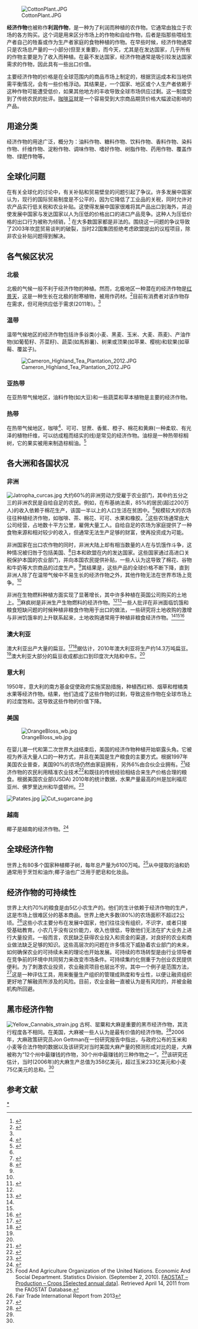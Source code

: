 [[File:CottonPlant.JPG|right]]

'''经济作物'''也被称作'''利润作物'''，是一种为了利润而种植的农作物。它通常由独立于农场的各方购买。这个词是用来区分市场上的作物和自给作物，后者是指那些喂给生产者自己的牲畜或作为生产者家庭的食物种植的作物。在早些时候，经济作物通常只是农场总产量的一小部分(但至关重要)，而今天，尤其是在发达国家，几乎所有的作物主要是为了收入而种植。在最不发达国家，经济作物通常是吸引较发达国家需求的作物，因此具有一些出口价值。

主要经济作物的价格是在全球范围内的商品市场上制定的，根据货运成本和当地供需平衡情况，会有一些价格浮动。其结果是，一个国家、地区或个人生产者依赖于这种作物可能遭受低价，如果其他地方的丰收导致全球市场供应过剩。这一制度受到了传统农民的批评。[[咖啡豆|咖啡豆]]就是一个容易受到大宗商品期货价格大幅波动影响的产品。

==用途分类==
经济作物的用途广泛，概分为：油料作物、糖料作物、饮料作物、香料作物、染料作物、纤维作物、淀粉作物、调味作物、嗜好作物、树脂作物、药用作物、覆盖作物、绿肥作物等。

==全球化问题==
在有关全球化的讨论中，有关补贴和贸易壁垒的问题引起了争议。许多发展中国家认为，现行的国际贸易制度是不公平的，因为它降低了工业品的关税，同时允许对农产品实行低关税和农业补贴。这使得发展中国家很难将其产品出口到海外，并迫使发展中国家与发达国家以人为压低的价格出口的进口产品竞争。这种人为压低价格的出口行为被称为倾销，<ref name="bossche">{{cite book| last = Van den Bosche| first = Peter| year = 2005| title = The Law and Policy of the World Trade Organization| pages = 42| publisher = Cambridge University Press| location = Cambridge, UK| isbn= 978-0-511-12392-4| quote = Dumping, i.e. bringing a product onto the market of another country at a price less than the normal value of that product is condemned but not prohibited in WTO law.}}</ref> 在大多数国家都是非法的。围绕这一问题的争议导致了2003年坎昆贸易谈判的破裂，当时22国集团拒绝考虑欧盟提出的议程项目，除非农业补贴问题得到解决。
== 各气候区状况 ==
=== 北极 ===
北极的气候一般不利于经济作物的种植。然而，北极地区一种潜在的经济作物是[[红景天|红景天]]，这是一种生长在北极的耐寒植物，被用作药材。<ref name="Alaska Dispatch">{{cite web | url=http://www.alaskadispatch.com/article/medicinal-arctic-herb-alaskas-next-legal-cash-crop?page=full | title=Medicinal Arctic herb: Alaska's next (legal) cash crop? | publisher= Alaska Dispatch | date=February 17, 2011 | accessdate=April 9, 2012}}</ref>目前有消费者对该作物存在需求，但可用供应低于需求(2011年)。<ref name="Alaska Dispatch"/>
=== 温带 ===
温带气候地区的经济作物包括许多谷类(小麦、黑麦、玉米、大麦、燕麦)、产油作物(如葡萄籽、芥菜籽)、蔬菜(如馬鈴薯)、树果或顶果(如苹果、樱桃)和软果(如草莓、覆盆子)。

[[File:Cameron_Highland_Tea_Plantation_2012.JPG|thumb]]
=== 亚热带 ===
在亚热带气候地区，油料作物(如大豆)和一些蔬菜和草本植物是主要的经济作物。
=== 热带 ===
在热带气候地区，咖啡<ref name="CNN-Coffee">{{cite web|url=http://money.cnn.com/2010/09/10/markets/coffee_prices/index.htm|title=Coffee prices on the rise|author=Ellis, Blake|date=September 10, 2010|accessdate=April 3, 2012|website=CNN Money|archive-date=2019-09-30|archive-url=https://web.archive.org/web/20190930104552/https://money.cnn.com/2010/09/10/markets/coffee_prices/index.htm|dead-url=no}}</ref>、可可、甘蔗、香蕉、橙子、棉花和黄麻(一种柔软、有光泽的植物纤维，可以纺成粗而结实的线)是常见的经济作物。油棕是一种热带棕榈树，它的果实被用来制造棕榈油。<ref>{{Cite book|last1=Reeves |first1=James B. |last2=Weihrauch |first2=John L. |author3=Consumer and Food Economics Institute |title=Composition of foods: fats and oils |series=Agriculture handbook 8-4 |year=1979 |publisher=U.S. Dept. of Agriculture, Science and Education Administration |location=Washington, D.C. |oclc=5301713 |page=4}}</ref>

==各大洲和各国状况==
=== 非洲 ===
[[File:Jatropha_curcas.jpg|thumb]]
大约60%的非洲劳动力受雇于农业部门，其中约五分之三的非洲农民是自给自足的农民。例如，在布基纳法索，85%的居民(超过200万人)的收入依赖于棉花生产，该国一半以上的人口生活在贫困中。<ref name="NCPA"/>规模较大的农场往往种植经济作物，如咖啡、茶、棉花、可可、水果和橡胶。<ref name="CBBCNews">{{cite news | url=http://news.bbc.co.uk/cbbcnews/hi/newsid_4070000/newsid_4077200/4077204.stm | title=Guides: Poverty in Africa –  Growing cash crops | publisher=BBC | date=June 9, 2005 | accessdate=April 4, 2012 | archive-date=2020-04-04 | archive-url=https://web.archive.org/web/20200404082404/http://news.bbc.co.uk/cbbcnews/hi/newsid_4070000/newsid_4077200/4077204.stm | dead-url=no }}</ref>这些农场通常由大公司经营，占地数十平方公里，雇佣大量工人。自给自足的农场为家庭提供了一种食物来源和相对较少的收入，但通常无法生产足够的财富，使再投资成为可能。

非洲国家在出口农作物的同时，非洲大陆上却有相当数量的人在与饥饿作斗争，这种情况被归咎于包括美国、<ref name="NCPA">{{cite web | url=http://www.ncpa.org/pub/ba547 | title=Farm Subsidies: Devastating the World's Poor and the Environment | publisher=National Center for Policy Analysis | date=March 24, 2006 | accessdate=April 6, 2012 | author1=Borders, Max   | author2=Burnett, H. Sterling | archive-url=https://web.archive.org/web/20180109013829/http://www.ncpa.org/pub/ba547 | archive-date=2018-01-09 | dead-url=yes }}</ref>日本和欧盟在内的发达国家。这些国家通过高进口关税保护本国的农业部门，并向本国农民提供补贴，一些人认为这导致了棉花、谷物和牛奶等大宗商品的过度生产。<ref name="NCPA"/>其结果是，这些产品的全球价格不断下降，直到非洲人除了在温带气候中不易生长的经济作物之外，其他作物无法在世界市场上竞争。<ref name="NCPA"/>

非洲在生物燃料种植方面实现了显著增长，其中许多种植在英国公司购买的土地上。<ref name="Guardian-Biofuel">{{cite news | url=https://www.theguardian.com/environment/2011/may/31/biofuel-plantations-africa-british-firms | title=Biofuels boom in Africa as British firms lead rush on land for plantations | newspaper=The Guardian | date=May 31, 2011 | accessdate=April 4, 2012 | author1=Carrington, Damian | author2=Valentino, Stefano | archive-date=2020-04-04 | archive-url=https://web.archive.org/web/20200404082413/https://www.theguardian.com/environment/2011/may/31/biofuel-plantations-africa-british-firms | dead-url=no }}</ref>麻疯树是非洲生产生物燃料的经济作物。<ref name="Guardian-Biofuel"/><ref name="World Bank Study">{{cite web | url=http://www-wds.worldbank.org/external/default/WDSContentServer/IW3P/IB/2010/07/19/000158349_20100719162226/Rendered/PDF/WPS5364.pdf | title=Biofuels: Markets, Targets and Impacts | publisher=The World Bank | date=July 2010 | accessdate=April 6, 2012 | author1=Timilsina, Govinda R. | author2=Shrestha, Ashish | archive-date=2013-06-05 | archive-url=https://web.archive.org/web/20130605144237/http://www-wds.worldbank.org/external/default/WDSContentServer/IW3P/IB/2010/07/19/000158349_20100719162226/Rendered/PDF/WPS5364.pdf | dead-url=no }}</ref>一些人批评在非洲面临饥饿和粮食短缺问题的时候种植非粮食作物用于出口的做法，一些研究将土地收购的激增与非洲饥饿率的上升联系起来，土地收购通常用于种植非粮食经济作物。<ref name="Guardian-Biofuel"/><ref name="World Bank Study"/><ref>{{cite news | url=https://www.theguardian.com/global-development/poverty-matters/2011/jan/28/africa-land-grabs-food-security | title=How land grabs in Africa could herald a new dystopian age of hunger | newspaper=The Guardian | date=January 28, 2011 | accessdate=April 6, 2012 | author=Bunting, Madeleine | archive-date=2020-03-21 | archive-url=https://web.archive.org/web/20200321014645/https://www.theguardian.com/global-development/poverty-matters/2011/jan/28/africa-land-grabs-food-security | dead-url=no }}</ref>

=== 澳大利亚 ===
澳大利亚出产大量的扁豆。<ref name="ABC-Lentils">{{cite web | url=http://www.abc.net.au/news/2010-02-26/humble-lentil-turns-into-cash-crop/344970 | title=Humble lentil turns into cash crop | publisher=Australian Broadcasting Corporation | date=February 28, 2010 | accessdate=April 4, 2012 | author=Staight, Kerry | archive-date=2016-10-30 | archive-url=https://web.archive.org/web/20161030082007/http://www.abc.net.au/news/2010-02-26/humble-lentil-turns-into-cash-crop/344970 | dead-url=no }}</ref><ref>{{cite web | url=http://www.abc.net.au/landline/stories/s99108.htm | title=Lentils offer farmers a better cash crop alternative | publisher=Australian Broadcasting Corporation (Landline) | date=February 13, 2000 | accessdate=April 4, 2012 | author=Courtney, Pip | author-link=Pip Courtney | archive-date=2014-05-27 | archive-url=https://web.archive.org/web/20140527081934/http://www.abc.net.au/landline/stories/s99108.htm | dead-url=no }}</ref>据估计，2010年澳大利亚将生产约14.3万吨扁豆。<ref name="ABC-Lentils"/>澳大利亚大部分的扁豆收成都出口到印度次大陆和中东。<ref name="ABC-Lentils"/>

=== 意大利 ===
1950年，意大利的南方基金促使政府实施奖励措施，种植西红柿、烟草和柑橘类水果等经济作物。结果，他们造成了这些作物的过剩，导致这些作物在全球市场上的过度饱和。这导致这些作物的价值下降。

=== 美国 ===
[[File:OrangeBloss_wb.jpg|thumb]]

在婴儿潮一代和第二次世界大战结束后，美国的经济作物种植开始崭露头角。它被视为养活大量人口的一种方式，并且在美国是生产粮食的主要方式。根据1997年美国农业普查，美国90%的农场仍然由家庭拥有，另外6%由合伙企业拥有。<ref>{{cite web | url=http://www.epa.gov/agriculture/ag101/demographics.html | title=Ag 101: Demographics | publisher=U.S. Environmental Protection Agency | date=September 10, 2009 | accessdate=April 3, 2012 | archive-date=2015-09-24 | archive-url=https://web.archive.org/web/20150924012435/http://www.epa.gov/agriculture/ag101/demographics.html | dead-url=no }}</ref>经济作物的农民利用精准农业技术<ref>{{cite web | url=http://southeastfarmpress.com/equipment/alabama-growers-reap-big-savings-precision-ag | title=Alabama growers reap big savings with precision ag | publisher=Southeast Farm Press | date=February 2, 2011 | accessdate=April 3, 2012 | author=Creamer, Jamie | archive-date=2018-01-11 | archive-url=https://web.archive.org/web/20180111165818/http://www.southeastfarmpress.com/equipment/alabama-growers-reap-big-savings-precision-ag | dead-url=no }}</ref>和既往的传统经验相结合来生产价格合理的粮食。根据美国农业部(USDA) 2010年的统计数据，水果产量最高的州是加利福尼亚州、佛罗里达州和华盛顿州。<ref name="AgStats-California">{{cite web | url=http://www.nass.usda.gov/Statistics_by_State/California/Publications/California_Ag_Statistics/2010cas-frt.pdf | title=Fruit and Nut Crops (California) | publisher=USDA National Agriculture Statistics Service | date=October 28, 2011 | accessdate=April 6, 2012 | archive-date=2016-03-04 | archive-url=https://web.archive.org/web/20160304192400/http://www.nass.usda.gov/Statistics_by_State/California/Publications/California_Ag_Statistics/2010cas-frt.pdf | dead-url=no }}</ref>

[[File:Patates.jpg|thumb]]
[[File:Cut_sugarcane.jpg|thumb]]

=== 越南 ===
椰子是越南的经济作物。<ref>{{cite web | url=http://vietnamnews.vnagency.com.vn/Economy/221019/coconut-growers-switch-crops.html | title=Coconut growers switch crops | publisher=Viet Nam News | date=February 20, 2012 | accessdate=April 7, 2012}}</ref>

== 全球经济作物 ==
世界上有80多个国家种植椰子树，每年总产量为6100万吨。<ref>Food And Agriculture Organization of the United Nations. Economic And Social Department. Statistics Division. (September 2, 2010). [http://faostat.fao.org/site/567/DesktopDefault.aspx?PageID=567#ancor {{Wayback|url=http://faostat.fao.org/site/567/DesktopDefault.aspx?PageID=567#ancor |date=20181225031527 }} FAOSTAT – Production – Crops <nowiki>[Selected annual data]</nowiki>]. Retrieved April 14, 2011 from the FAOSTAT Database.</ref>从中提取的油和奶通常用于烹饪和油炸;椰子油也广泛用于肥皂和化妆品。

== 经济作物的可持续性 ==
世界上大约70%的粮食是由5亿小农生产的。他们的生计依赖于经济作物的生产，这是市场上很难区分的基本商品。世界上绝大多数(80%)的农场面积不超过2公顷。<ref>Fair Trade International Report from 2013</ref>这些小农主要分布在发展中国家，他们往往没有组织，不识字，或者只接受基础教育。小农几乎没有议价能力，收入也很低，导致他们无法在扩大业务上进行大量投资。一般而言，农民缺乏获得农业投入和资金的渠道，对良好的农业和商业做法缺乏足够的知识。这些高层次的问题在许多情况下威胁着农业部门的未来，如何确保农业的可持续未来的理论也开始发展。可持续的市场转型是由行业领导者在竞争前的环境中共同努力来改变市场条件。可持续集约化侧重于为创业农民提供便利。为了刺激农业投资，农业融资项目也层出不穷。其中一个例子是范围方法，<ref>{{Cite web |url=http://www.scopeinsight.com/scope-assessments-0/ |title=SCOPE methodology |access-date=2014-10-10 |archive-url=https://web.archive.org/web/20141016180618/http://www.scopeinsight.com/scope-assessments-0/ |archive-date=2014-10-16 |url-status=dead }}</ref>这是一种评估工具，用来衡量生产组织的管理成熟度和专业性，以便让融资组织更好地了解融资所涉及的风险。目前，农业金融一直被认为是有风险的，并被金融机构所回避。

== 黑市经济作物 ==
[[File:Yellow_Cannabis_strain.jpg|thumb]]
古柯、罂粟和大麻是重要的黑市经济作物，其流行程度各不相同。在美国，大麻被一些人认为是最有价值的经济作物。<ref name="ABCNews-Cannabis">{{cite web | url=http://abcnews.go.com/Business/story?id=2735017&page=1 | title=Marijuana Called Top U.S. Cash Crop | publisher=ABC News | date=December 18, 2006 | accessdate=April 3, 2012 | author=Venkataraman, Nitya | archive-date=2020-04-04 | archive-url=https://web.archive.org/web/20200404082508/https://abcnews.go.com/Business/story?id=2735017&page=1 | dead-url=no }}</ref>2006年，大麻政策研究员Jon Gettman在一份研究报告中指出，与政府公布的玉米和小麦等合法作物的数据以及该研究对当时美国大麻产量的预测形成对比的是，大麻被称为“12个州中最赚钱的作物，30个州中最赚钱的三种作物之一”。<ref name="ABCNews-Cannabis"/>该研究还估计，当时(2006年)的大麻生产总值为358亿美元，超过玉米233亿美元和小麦75亿美元的总和。<ref name="ABCNews-Cannabis"/>

==参考文献==
{{reflist}}
{{主要经济作物}}
[[Category:經濟作物|*]]